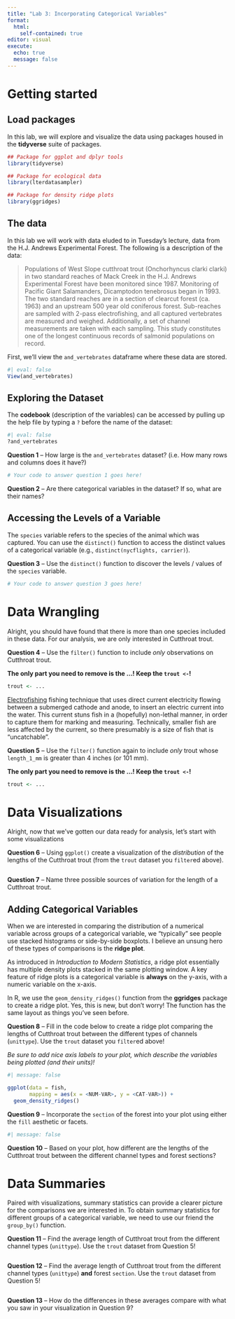 ```yaml
---
title: "Lab 3: Incorporating Categorical Variables"
format: 
  html: 
    self-contained: true
editor: visual
execute: 
  echo: true
  message: false
---
```


# Getting started

## Load packages

In this lab, we will explore and visualize the data using packages housed in the **tidyverse** suite of packages.

```r
## Package for ggplot and dplyr tools
library(tidyverse)

## Package for ecological data
library(lterdatasampler)

## Package for density ridge plots
library(ggridges)
```

## The data

In this lab we will work with data eluded to in Tuesday's lecture, data from the H.J. Andrews Experimental Forest. The following is a description of the data:

> Populations of West Slope cutthroat trout (Onchorhyncus clarki clarki) in two standard reaches of Mack Creek in the H.J. Andrews Experimental Forest have been monitored since 1987. Monitoring of Pacific Giant Salamanders, Dicamptodon tenebrosus began in 1993. The two standard reaches are in a section of clearcut forest (ca. 1963) and an upstream 500 year old coniferous forest. Sub-reaches are sampled with 2-pass electrofishing, and all captured vertebrates are measured and weighed. Additionally, a set of channel measurements are taken with each sampling. This study constitutes one of the longest continuous records of salmonid populations on record.

First, we'll view the `and_vertebrates` dataframe where these data are stored.

```r
#| eval: false
View(and_vertebrates)
```

## Exploring the Dataset

The **codebook** (description of the variables) can be accessed by pulling up the help file by typing a `?` before the name of the dataset:

```r
#| eval: false
?and_vertebrates
```

**Question 1** -- How large is the `and_vertebrates` dataset? (i.e. How many rows and columns does it have?)

```r
# Your code to answer question 1 goes here! 

```

**Question 2** -- Are there categorical variables in the dataset? If so, what are their names?

## Accessing the Levels of a Variable

The `species` variable refers to the species of the animal which was captured. You can use the `distinct()` function to access the distinct values of a categorical variable (e.g., `distinct(nycflights, carrier)`).

**Question 3** -- Use the `distinct()` function to discover the levels / values of the `species` variable.

```r
# Your code to answer question 3 goes here! 

```

# Data Wrangling

Alright, you should have found that there is more than one species included in these data. For our analysis, we are only interested in Cutthroat trout.

**Question 4** -- Use the `filter()` function to include *only* observations on Cutthroat trout.

**The only part you need to remove is the ...! Keep the `trout <-`!** 

```r
trout <- ...
```

[Electrofishing](https://en.wikipedia.org/wiki/Electrofishing) fishing technique that uses direct current electricity flowing between a submerged cathode and anode, to insert an electric current into the water. This current stuns fish in a (hopefully) non-lethal manner, in order to capture them for marking and measuring. Technically, smaller fish are less affected by the current, so there presumably is a size of fish that is "uncatchable".

**Question 5** -- Use the `filter()` function again to include *only* trout whose `length_1_mm` is greater than 4 inches (or 101 mm).

**The only part you need to remove is the ...! Keep the `trout <-`!** 

```r
trout <- ...
```

# Data Visualizations

Alright, now that we've gotten our data ready for analysis, let's start with some visualizations

**Question 6** -- Using `ggplot()` create a visualization of the *distribution* of the lengths of the Cutthroat trout (from the `trout` dataset you `filter`ed above).

```r

```

**Question 7** -- Name three possible sources of variation for the length of a Cutthroat trout.

## Adding Categorical Variables

When we are interested in comparing the distribution of a numerical variable across groups of a categorical variable, we "typically" see people use stacked histograms or side-by-side boxplots. I believe an unsung hero of these types of comparisons is the **ridge plot**.

As introduced in *Introduction to Modern Statistics*, a ridge plot essentially has multiple density plots stacked in the same plotting window. A key feature of ridge plots is a categorical variable is **always** on the y-axis, with a numeric variable on the x-axis.

In R, we use the `geom_density_ridges()` function from the **ggridges** package to create a ridge plot. Yes, this is new, but don't worry! The function has the same layout as things you've seen before.

**Question 8** -- Fill in the code below to create a ridge plot comparing the lengths of Cutthroat trout between the different types of channels (`unittype`). Use the `trout` dataset you `filter`ed above!

*Be sure to add nice axis labels to your plot, which describe the variables being plotted (and their units)!*

```r
#| message: false

ggplot(data = fish, 
       mapping = aes(x = <NUM-VAR>, y = <CAT-VAR>)) +
  geom_density_ridges() 

```

**Question 9** -- Incorporate the `section` of the forest into your plot using either the `fill` aesthetic or facets.

```r
#| message: false


```

**Question 10** -- Based on your plot, how different are the lengths of the Cutthroat trout between the different channel types and forest sections?

# Data Summaries

Paired with visualizations, summary statistics can provide a clearer picture for the comparisons we are interested in. To obtain summary statistics for different groups of a categorical variable, we need to use our friend the `group_by()` function.

**Question 11** -- Find the average length of Cutthroat trout from the different channel types (`unittype`). Use the `trout` dataset from Question 5! 

```r


```

**Question 12** -- Find the average length of Cutthroat trout from the different channel types (`unittype`) **and** forest `section`. Use the `trout` dataset from Question 5! 

```r


```

**Question 13** -- How do the differences in these averages compare with what you saw in your visualization in Question 9?
